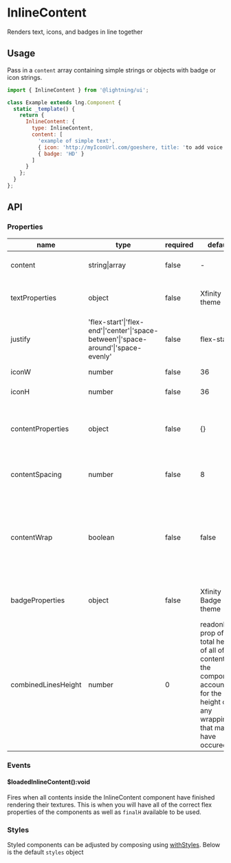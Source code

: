 
# InlineContent

Renders text, icons, and badges in line together

## Usage

Pass in a `content` array containing simple strings or objects with badge or icon strings.

```js
import { InlineContent } from '@lightning/ui';

class Example extends lng.Component {
  static _template() {
    return {
      InlineContent: {
        type: InlineContent,
        content: [
          'example of simple text',
          { icon: 'http://myIconUrl.com/goeshere, title: 'to add voice out content (essentially alt text)', color: '00ff00' },
          { badge: 'HD' }
        ]
      }
    };
  }
};
```

<Canvas>
  <Story id="layout-inlinecontent--basic" />
</Canvas>

## API

### Properties

name|type|required|default|description
--|--|--|--|--
content|string\|array|false|-|list of data to render inline
textProperties|object|false|Xfinity theme|font properties to apply to the title
justify|'flex-start'\|'flex-end'\|'center'\|'space-between'\|'space-around'\|'space-evenly'|false|flex-start|alignment of first line flexbox content
iconW|number|false|36|width of all icons
iconH|number|false|36|height of all icons
contentProperties|object|false|{}|object setting flexItem props on all content items
contentSpacing|number|false|8|padding between all content items
contentWrap|boolean|false|false|determines whether the containing flexbox should wrap the content onto the next line
badgeProperties|object|false|Xfinity Badge theme|styling to update the Badge component
combinedLinesHeight|number|0|readonly prop of the total height of all of the contents of the component, accounting for the height of any wrapping that may have occured

### Events

#### $loadedInlineContent():void

Fires when all contents inside the InlineContent component have finished rendering their textures. This is when you will have all of the correct flex properties of the components as well as `finalH` available to be used.

### Styles

Styled components can be adjusted by composing using [withStyles](?path=/docs/mixins-withstyles--basic). Below is the default `styles` object

<Theme theme={InlineContent.styles} />
